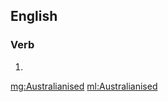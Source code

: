 ==English==

===Verb===
{{head|en|verb form}}

# {{en-past of|Australianise}}

[[mg:Australianised]]
[[ml:Australianised]]